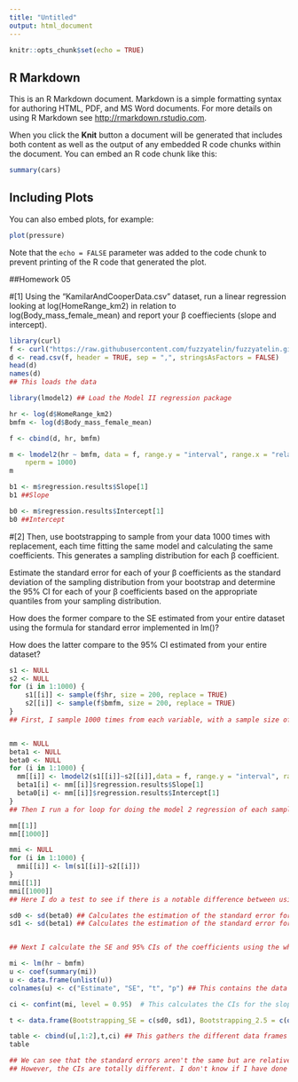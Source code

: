 ```yaml
---
title: "Untitled"
output: html_document
---
```


```r
knitr::opts_chunk$set(echo = TRUE)
```

## R Markdown

This is an R Markdown document. Markdown is a simple formatting syntax for authoring HTML, PDF, and MS Word documents. For more details on using R Markdown see <http://rmarkdown.rstudio.com>.

When you click the **Knit** button a document will be generated that includes both content as well as the output of any embedded R code chunks within the document. You can embed an R code chunk like this:

```r
summary(cars)
```

## Including Plots

You can also embed plots, for example:

```r
plot(pressure)
```

Note that the `echo = FALSE` parameter was added to the code chunk to prevent printing of the R code that generated the plot.


##Homework 05

#[1] Using the “KamilarAndCooperData.csv” dataset, run a linear regression looking at log(HomeRange_km2) in relation to log(Body_mass_female_mean) and report your β coeffiecients (slope and intercept).

```r

library(curl)
f <- curl("https://raw.githubusercontent.com/fuzzyatelin/fuzzyatelin.github.io/master/AN588_Fall21/KamilarAndCooperData.csv")
d <- read.csv(f, header = TRUE, sep = ",", stringsAsFactors = FALSE)
head(d)
names(d)
## This loads the data

```

```r
library(lmodel2) ## Load the Model II regression package

hr <- log(d$HomeRange_km2)
bmfm <- log(d$Body_mass_female_mean)

f <- cbind(d, hr, bmfm)

m <- lmodel2(hr ~ bmfm, data = f, range.y = "interval", range.x = "relative", 
    nperm = 1000)
m

b1 <- m$regression.results$Slope[1]
b1 ##Slope

b0 <- m$regression.results$Intercept[1]
b0 ##Intercept

```

#[2] Then, use bootstrapping to sample from your data 1000 times with replacement, each time fitting the same model and calculating the same coefficients. This generates a sampling distribution for each β coefficient.

Estimate the standard error for each of your β coefficients as the standard deviation of the sampling distribution from your bootstrap and determine the 95% CI for each of your β coefficients based on the appropriate quantiles from your sampling distribution.

How does the former compare to the SE estimated from your entire dataset using the formula for standard error implemented in lm()?

How does the latter compare to the 95% CI estimated from your entire dataset?

```r
s1 <- NULL
s2 <- NULL
for (i in 1:1000) {
    s1[[i]] <- sample(f$hr, size = 200, replace = TRUE)
    s2[[i]] <- sample(f$bmfm, size = 200, replace = TRUE)
}
## First, I sample 1000 times from each variable, with a sample size of 100


mm <- NULL
beta1 <- NULL
beta0 <- NULL
for (i in 1:1000) {
  mm[[i]] <- lmodel2(s1[[i]]~s2[[i]],data = f, range.y = "interval", range.x = "relative")
  beta1[i] <- mm[[i]]$regression.results$Slope[1]
  beta0[i] <- mm[[i]]$regression.results$Intercept[1]
}
## Then I run a for loop for doing the model 2 regression of each sample. I get the warning that "No permutation test will be performed" on each regression because if I add a permutation number the loop takes forever to run. I also get all the slopes and intercepts stored as vectors in the variables beta1 and beta0.

```

```r

mm[[1]]
mm[[1000]]

mmi <- NULL
for (i in 1:1000) {
  mmi[[i]] <- lm(s1[[i]]~s2[[i]])
}
mmi[[1]]
mmi[[1000]]
## Here I do a test to see if there is a notable difference between using linear model 1 or 2, and the results are pretty much the same in both of them.

```

```r

sd0 <- sd(beta0) ## Calculates the estimation of the standard error for β0 coefficient as the standard deviation of its sampling distribution 
sd1 <- sd(beta1) ## Calculates the estimation of the standard error for β1 coefficient as the standard deviation of its sampling distribution 


## Next I calculate the SE and 95% CIs of the coefficients using the whole dataset for comparing them to the ones obtained by bootstrapping, and I collect all the data in a data frame called "table" to have an easy way to compare.

mi <- lm(hr ~ bmfm)
u <- coef(summary(mi))
u <- data.frame(unlist(u))
colnames(u) <- c("Estimate", "SE", "t", "p") ## This contains the data about the coefficients calculated with lm()

ci <- confint(mi, level = 0.95)  # This calculates the CIs for the slope (β1) and the intercept (β0)

t <- data.frame(Bootstrapping_SE = c(sd0, sd1), Bootstrapping_2.5 = c(quantile(beta0, 0.025),quantile(beta1, 0.025)), Bootstrapping_97.5 = c(quantile(beta0, 0.975),quantile(beta1, 0.975))) ## This creates a data frame with all the data obtained by bootstrapping

table <- cbind(u[,1:2],t,ci) ## This gathers the different data frames into a single one
table

## We can see that the standard errors aren't the same but are relatively close. The ones calculated by bootstrapping are higher. 
## However, the CIs are totally different. I don't know if I have done something wrong calculating them or if this result is normal.

```




